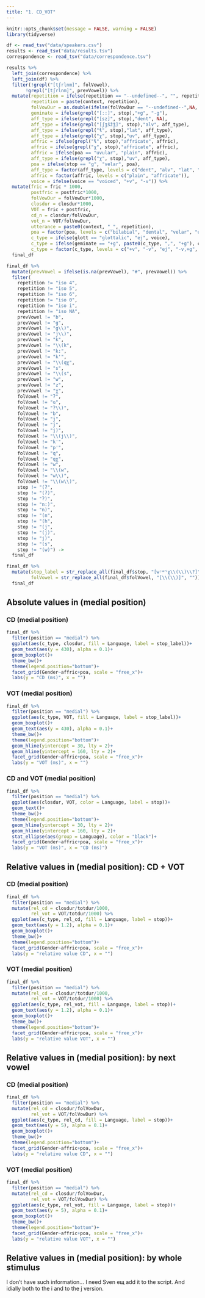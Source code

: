 ```yaml
---
title: "1. CD_VOT"
---
```


```r
knitr::opts_chunk$set(message = FALSE, warning = FALSE)
library(tidyverse)

df <- read_tsv("data/speakers.csv")
results <- read_tsv("data/results.tsv")
correspondence <- read_tsv("data/correspondence.tsv")

results %>% 
  left_join(correspondence) %>% 
  left_join(df) %>% 
  filter(!grepl("[tʃrlnm]", folVowel),
       !grepl("[tʃrlnm]", prevVowel)) %>% 
  mutate(repetition = ifelse(repetition == "--undefined--", "", repetition),
         repetition = paste(context, repetition),
         folVowDur = as.double(ifelse(folVowDur == "--undefined--",NA, folVowDur)),
         geminate = ifelse(grepl("[ː:]", stop),"+g", "-g"),
         aff_type = ifelse(grepl("[sz]", stop),"dent", NA),
         aff_type = ifelse(grepl("[ʃʒšžǯ]", stop),"alv", aff_type),
         aff_type = ifelse(grepl("ɬ", stop),"lat", aff_type),
         aff_type = ifelse(grepl("χ", stop),"uv", aff_type),
         affric = ifelse(grepl("ɬ", stop),"affricate", affric),
         affric = ifelse(grepl("χ", stop),"affricate", affric),
         affric = ifelse(poa == "uvular", "plain", affric),
         aff_type = ifelse(grepl("χ", stop),"uv", aff_type),
         poa = ifelse(stop == "ɡ", "velar", poa),
         aff_type = factor(aff_type, levels = c("dent", "alv", "lat", "uv")),
         affric = factor(affric, levels = c("plain", "affricate")),
         voice = ifelse(voice == "voiced", "+v", "-v")) %>% 
  mutate(fric = fric * 1000,
         postfric = postfric*1000,
         folVowDur = folVowDur*1000,
         closdur = closdur*1000,
         VOT = fric + postfric,
         cd_n = closdur/folVowDur,
         vot_n = VOT/folVowDur,
         utterance = paste0(context, "_", repetition),
         poa = factor(poa, levels = c("bilabial", "dental", "velar", "uvular")),
         c_type = ifelse(glott == "glottalic", "ej", voice),
         c_type = ifelse(geminate == "+g", paste0(c_type, ",", "+g"), c_type),
         c_type = factor(c_type, levels = c("+v", "-v", "ej", "-v,+g", "ej,+g"))) ->
  final_df

final_df %>%
  mutate(prevVowel = ifelse(is.na(prevVowel), "#", prevVowel)) %>% 
  filter(
    repetition != "iso 4",
    repetition != "iso 5",
    repetition != "iso 6",
    repetition != "iso 0",
    repetition != "iso i",
    repetition != "iso NA",
    prevVowel != "b",
    prevVowel != "g",
    prevVowel != "g\\)",
    prevVowel != "j\\)",
    prevVowel != "k",
    prevVowel != "\\(k",
    prevVowel != "k:",
    prevVowel != "k'",
    prevVowel != "\\(qχ",
    prevVowel != "s",
    prevVowel != "\\(s",
    prevVowel != "w",
    prevVowel != "z",
    prevVowel != "χ",
    folVowel != "ʔ",
    folVowel != "ɢ",
    folVowel != "ʔ\\)",
    folVowel != "b",
    folVowel != "j",
    folVowel != "j",
    folVowel != "j)",
    folVowel != "\\(j\\)",
    folVowel != "k'",
    folVowel != "p'",
    folVowel != "q",
    folVowel != "qχ",
    folVowel != "w",
    folVowel != "\\(w",
    folVowel != "w\\)",
    folVowel != "\\(w\\)",
    stop != "(ʔ",
    stop != "(ʔ)",
    stop != "ʔ)",
    stop != "n:)",
    stop != "n)",
    stop != "(n",    
    stop != "(h",
    stop != "(j",
    stop != "(j)",
    stop != "j)",
    stop != "(s",
    stop != "(w)") ->
  final_df

final_df %>% 
  mutate(stop_label = str_replace_all(final_df$stop, "[wʲʷˤχ\\(\\)\\?]", ""),
         folVowel = str_replace_all(final_df$folVowel, "[\\(\\)]", "")) ->
  final_df
```

## Absolute values in (medial position)
### CD (medial position)
```r
final_df %>% 
  filter(position == "medial") %>%
  ggplot(aes(c_type, closdur, fill = Language, label = stop_label))+
  geom_text(aes(y = 430), alpha = 0.1)+
  geom_boxplot()+
  theme_bw()+
  theme(legend.position="bottom")+
  facet_grid(Gender~affric+poa, scale = "free_x")+
  labs(y = "CD (ms)", x = "")
```

### VOT (medial position)
```r
final_df %>% 
  filter(position == "medial") %>%
  ggplot(aes(c_type, VOT, fill = Language, label = stop_label))+
  geom_boxplot()+
  geom_text(aes(y = 430), alpha = 0.1)+
  theme_bw()+
  theme(legend.position="bottom")+
  geom_hline(yintercept = 30, lty = 2)+
  geom_hline(yintercept = 160, lty = 2)+
  facet_grid(Gender~affric+poa, scale = "free_x")+
  labs(y = "VOT (ms)", x = "")
```

### CD and VOT (medial position)
```r
final_df %>% 
  filter(position == "medial") %>%
  ggplot(aes(closdur, VOT, color = Language, label = stop))+
  geom_text()+
  theme_bw()+
  theme(legend.position="bottom")+
  geom_hline(yintercept = 30, lty = 2)+
  geom_hline(yintercept = 160, lty = 2)+
  stat_ellipse(aes(group = Language), color = "black")+
  facet_grid(Gender~affric+poa, scale = "free_x")+
  labs(y = "VOT (ms)", x = "CD (ms)")
```

## Relative values in (medial position): СD + VOT
### CD (medial position)
```r
final_df %>% 
  filter(position == "medial") %>%
  mutate(rel_cd = closdur/totdur/1000,
         rel_vot = VOT/totdur/1000) %>%
  ggplot(aes(c_type, rel_cd, fill = Language, label = stop))+
  geom_text(aes(y = 1.2), alpha = 0.1)+
  geom_boxplot()+
  theme_bw()+
  theme(legend.position="bottom")+
  facet_grid(Gender~affric+poa, scale = "free_x")+
  labs(y = "relative value CD", x = "")
```


### VOT (medial position)
```r
final_df %>% 
  filter(position == "medial") %>%
  mutate(rel_cd = closdur/totdur/1000,
         rel_vot = VOT/totdur/1000) %>%
  ggplot(aes(c_type, rel_vot, fill = Language, label = stop))+
  geom_text(aes(y = 1.2), alpha = 0.1)+
  geom_boxplot()+
  theme_bw()+
  theme(legend.position="bottom")+
  facet_grid(Gender~affric+poa, scale = "free_x")+
  labs(y = "relative value VOT", x = "")
```

## Relative values in (medial position): by next vowel
### CD (medial position)
```r
final_df %>% 
  filter(position == "medial") %>%
  mutate(rel_cd = closdur/folVowDur,
         rel_vot = VOT/folVowDur) %>%
  ggplot(aes(c_type, rel_cd, fill = Language, label = stop))+
  geom_text(aes(y = 5), alpha = 0.1)+
  geom_boxplot()+
  theme_bw()+
  theme(legend.position="bottom")+
  facet_grid(Gender~affric+poa, scale = "free_x")+
  labs(y = "relative value CD", x = "")
```


### VOT (medial position)
```r
final_df %>% 
  filter(position == "medial") %>%
  mutate(rel_cd = closdur/folVowDur,
         rel_vot = VOT/folVowDur) %>%
  ggplot(aes(c_type, rel_vot, fill = Language, label = stop))+
  geom_text(aes(y = 5), alpha = 0.1)+
  geom_boxplot()+
  theme_bw()+
  theme(legend.position="bottom")+
  facet_grid(Gender~affric+poa, scale = "free_x")+
  labs(y = "relative value VOT", x = "")
```

## Relative values in (medial position): by whole stimulus

I don't have such information... I need Sven ещ add it to the script. And idially both to the i and to the j version.